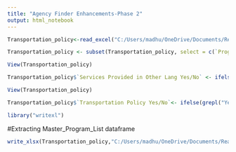 ```yaml
---
title: "Agency Finder Enhancements-Phase 2"
output: html_notebook
---
```



```r

Transportation_policy<-read_excel("C:/Users/madhu/OneDrive/Documents/Ready for school, ready for life/Agency Finder/Transportation Policy with Program ID.xls.xlsx")


```





```r
Transportation_policy <- subset(Transportation_policy, select = c(`Program: Program Name`, `Program: ID`,`Evidence Based`,`Services Provided in Other Languages`,`Services Provided in Other Lang Yes/No`,`Transportation Policy`))

```


```r
View(Transportation_policy)

```




```r
Transportation_policy$`Services Provided in Other Lang Yes/No` <- ifelse(grepl("Bilingual staff on-site|Spanish interperters|Spanish|yes|Yes", Transportation_policy$`Services Provided in Other Languages`), "yes",ifelse(grepl("NA|no|No|N/A", Transportation_policy$`Services Provided in Other Languages`), "no", "")  )
```




```r
View(Transportation_policy)

```

```r
Transportation_policy$`Transportation Policy Yes/No`<- ifelse(grepl("Yes|yes|Only for field trips|Must have bus fair card or pay once you reach the bus|IHAP is not able to transport clients, but will assist clients with accessing transportation resources such as Medicaid, Orange Card, or Senior Resources transportation.", Transportation_policy$`Transportation Policy`), "yes",ifelse(grepl("NA|No|None|N/A", Transportation_policy$`Transportation Policy`), "no", "")  )
```


```r
library("writexl")
```

#Extracting Master_Program_List dataframe 

```r
write_xlsx(Transportation_policy,"C:/Users/madhu/OneDrive/Documents/Ready for school, ready for life/AgencyListDedupe/Transportation_policyx`.xlsx")
```

